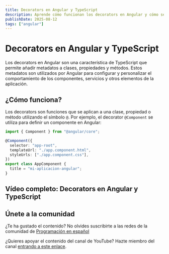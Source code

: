 ```yaml
---
title: Decorators en Angular y TypeScript
description: Aprende cómo funcionan los decorators en Angular y cómo se utilizan para definir metadatos en componentes, servicios y otros elementos.
publishDate: 2025-08-12
tags: ["angular"]
---
```



# Decorators en Angular y TypeScript

Los decorators en Angular son una característica de TypeScript que permite añadir metadatos a clases, propiedades y métodos. Estos metadatos son utilizados por Angular para configurar y personalizar el comportamiento de los componentes, servicios y otros elementos de la aplicación.

## ¿Cómo funciona?

Los decorators son funciones que se aplican a una clase, propiedad o método utilizando el símbolo `@`. Por ejemplo, el decorator `@Component` se utiliza para definir un componente en Angular:

```typescript
import { Component } from "@angular/core";

@Component({
  selector: "app-root",
  templateUrl: "./app.component.html",
  styleUrls: ["./app.component.css"],
})
export class AppComponent {
  title = "mi-aplicacion-angular";
}
```

## Vídeo completo: Decorators en Angular y TypeScript

<YouTubeEmbed
  id="EKi3k5MutuY"
  title="Decorators en Angular y TypeScript - Programación en español"
/>

## Únete a la comunidad

¿Te ha gustado el contenido? No olvides suscribirte a las redes de la comunidad de <a href="https://programacion-es.dev/redes/" target="_blank" rel="noopener noreferrer">Programación en español</a>

¿Quieres apoyar el contenido del canal de YouTube? Hazte miembro del canal <a href="https://www.youtube.com/channel/UCNliuGyPizt7uNcdCrUoduQ/join" target="_blank" rel="noopener noreferrer">entrando a este enlace</a>.
